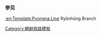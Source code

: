 {{鐵道路線
| 模板名稱 = 昌興線
| 名稱 = [[昌興線]]
| 代表色 = blue
| 背景顏色 = #ffffff
| 車站列表 = [[昌興站|昌興]] - [[蓮興站|蓮興]]
}}<noinclude>
===参见===
[[:en:Template:Pyongna Line]] Ryŏnhŭng Branch
[[Category:朝鲜铁路模板]]
</noinclude>